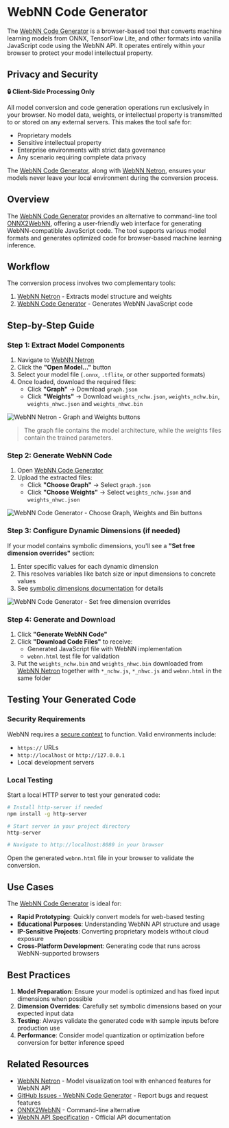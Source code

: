 
# WebNN Code Generator

The [WebNN Code Generator](https://ibelem.github.io/webnn-code-generator/) is a browser-based tool that converts machine learning models from ONNX, TensorFlow Lite, and other formats into vanilla JavaScript code using the WebNN API. It operates entirely within your browser to protect your model intellectual property.

## Privacy and Security

**🔒 Client-Side Processing Only**

All model conversion and code generation operations run exclusively in your browser. No model data, weights, or intellectual property is transmitted to or stored on any external servers. This makes the tool safe for:

- Proprietary models
- Sensitive intellectual property
- Enterprise environments with strict data governance
- Any scenario requiring complete data privacy

The [WebNN Code Generator](https://ibelem.github.io/webnn-code-generator/), along with [WebNN Netron](https://ibelem.github.io/netron/), ensures your models never leave your local environment during the conversion process.

## Overview

The [WebNN Code Generator](https://ibelem.github.io/webnn-code-generator/) provides an alternative to command-line tool [ONNX2WebNN](https://github.com/huningxin/onnx2webnn), offering a user-friendly web interface for generating WebNN-compatible JavaScript code. The tool supports various model formats and generates optimized code for browser-based machine learning inference.

## Workflow

The conversion process involves two complementary tools:

1. [WebNN Netron](https://ibelem.github.io/netron/) - Extracts model structure and weights
2. [WebNN Code Generator](https://ibelem.github.io/webnn-code-generator/) - Generates WebNN JavaScript code

## Step-by-Step Guide

### Step 1: Extract Model Components

1. Navigate to [WebNN Netron](https://ibelem.github.io/netron/)
2. Click the **"Open Model..."** button
3. Select your model file (`.onnx`, `.tflite`, or other supported formats)
4. Once loaded, download the required files:
   - Click **"Graph"** → Download `graph.json`
   - Click **"Weights"** → Download `weights_nchw.json`, `weights_nchw.bin`, `weights_nhwc.json` and `weights_nhwc.bin`

![WebNN Netron - Graph and Weights buttons](/learn/tutorials/webnn/code-generator-1.png)

> <InfoIcon /> The graph file contains the model architecture, while the weights files contain the trained parameters.

### Step 2: Generate WebNN Code

1. Open [WebNN Code Generator](https://ibelem.github.io/webnn-code-generator/)
2. Upload the extracted files:
   - Click **"Choose Graph"** → Select `graph.json`
   - Click **"Choose Weights"** → Select `weights_nchw.json` and `weights_nhwc.json`

![WebNN Code Generator - Choose Graph, Weights and Bin buttons](/learn/tutorials/webnn/code-generator-2.png)

### Step 3: Configure Dynamic Dimensions (if needed)

If your model contains symbolic dimensions, you'll see a **"Set free dimension overrides"** section:

1. Enter specific values for each dynamic dimension
2. This resolves variables like batch size or input dimensions to concrete values
3. See [symbolic dimensions documentation](../onnx-runtime/free-dimension-overrides) for details

![WebNN Code Generator - Set free dimension overrides](/learn/tutorials/webnn/code-generator-3.png)

### Step 4: Generate and Download

1. Click **"Generate WebNN Code"**
2. Click **"Download Code Files"** to receive:
   - Generated JavaScript file with WebNN implementation
   - `webnn.html` test file for validation
3. Put the `weights_nchw.bin` and `weights_nhwc.bin` downloaded from [WebNN Netron](https://ibelem.github.io/netron/) together with `*_nchw.js`, `*_nhwc.js` and `webnn.html` in the same folder

## Testing Your Generated Code

### Security Requirements

WebNN requires a [secure context](https://developer.mozilla.org/en-US/docs/Web/Security/Secure_Contexts) to function. Valid environments include:

- `https://` URLs
- `http://localhost` or `http://127.0.0.1`
- Local development servers

### Local Testing

Start a local HTTP server to test your generated code:

```bash
# Install http-server if needed
npm install -g http-server

# Start server in your project directory
http-server

# Navigate to http://localhost:8080 in your browser
```

Open the generated `webnn.html` file in your browser to validate the conversion.

## Use Cases

The [WebNN Code Generator](https://ibelem.github.io/webnn-code-generator/) is ideal for:

- **Rapid Prototyping**: Quickly convert models for web-based testing
- **Educational Purposes**: Understanding WebNN API structure and usage
- **IP-Sensitive Projects**: Converting proprietary models without cloud exposure
- **Cross-Platform Development**: Generating code that runs across WebNN-supported browsers

## Best Practices

1. **Model Preparation**: Ensure your model is optimized and has fixed input dimensions when possible
2. **Dimension Overrides**: Carefully set symbolic dimensions based on your expected input data
3. **Testing**: Always validate the generated code with sample inputs before production use
4. **Performance**: Consider model quantization or optimization before conversion for better inference speed

## Related Resources
- [WebNN Netron](https://ibelem.github.io/netron/) - Model visualization tool with enhanced features for WebNN API
- [GitHub Issues - WebNN Code Generator](https://github.com/ibelem/webnn-code-generator/issues) - Report bugs and request features
- [ONNX2WebNN](https://github.com/huningxin/onnx2webnn) - Command-line alternative
- [WebNN API Specification](https://www.w3.org/TR/webnn/) - Official API documentation